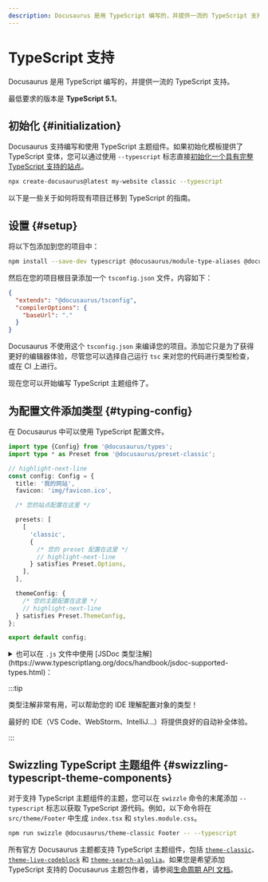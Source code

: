 ```yaml
---
description: Docusaurus 是用 TypeScript 编写的，并提供一流的 TypeScript 支持。
---
```


# TypeScript 支持

Docusaurus 是用 TypeScript 编写的，并提供一流的 TypeScript 支持。

最低要求的版本是 **TypeScript 5.1**。

## 初始化 {#initialization}

Docusaurus 支持编写和使用 TypeScript 主题组件。如果初始化模板提供了 TypeScript 变体，您可以通过使用 `--typescript` 标志直接[初始化一个具有完整 TypeScript 支持的站点](./installation.mdx#scaffold-project-website)。

```bash
npx create-docusaurus@latest my-website classic --typescript
```

以下是一些关于如何将现有项目迁移到 TypeScript 的指南。

## 设置 {#setup}

将以下包添加到您的项目中：

```bash npm2yarn
npm install --save-dev typescript @docusaurus/module-type-aliases @docusaurus/tsconfig @docusaurus/types
```

然后在您的项目根目录添加一个 `tsconfig.json` 文件，内容如下：

```json title="tsconfig.json"
{
  "extends": "@docusaurus/tsconfig",
  "compilerOptions": {
    "baseUrl": "."
  }
}
```

Docusaurus 不使用这个 `tsconfig.json` 来编译您的项目。添加它只是为了获得更好的编辑器体验，尽管您可以选择自己运行 `tsc` 来对您的代码进行类型检查，或在 CI 上进行。

现在您可以开始编写 TypeScript 主题组件了。

## 为配置文件添加类型 {#typing-config}

在 Docusaurus 中可以使用 TypeScript 配置文件。

```ts title="docusaurus.config.ts"
import type {Config} from '@docusaurus/types';
import type * as Preset from '@docusaurus/preset-classic';

// highlight-next-line
const config: Config = {
  title: '我的网站',
  favicon: 'img/favicon.ico',

  /* 您的站点配置在这里 */

  presets: [
    [
      'classic',
      {
        /* 您的 preset 配置在这里 */
        // highlight-next-line
      } satisfies Preset.Options,
    ],
  ],

  themeConfig: {
    /* 您的主题配置在这里 */
    // highlight-next-line
  } satisfies Preset.ThemeConfig,
};

export default config;
```

<details>
  <summary>也可以在 <code>.js</code> 文件中使用 [JSDoc 类型注解](https://www.typescriptlang.org/docs/handbook/jsdoc-supported-types.html)：</summary>

默认情况下，Docusaurus TypeScript 配置不会对 JavaScript 文件进行类型检查。

`// @ts-check` 注释确保在运行 `npx tsc` 时配置文件得到正确的类型检查。

```js title="docusaurus.config.js"
// highlight-next-line
// @ts-check

// highlight-next-line
/** @type {import('@docusaurus/types').Config} */
const config = {
  tagline: '恐龙很酷',
  favicon: 'img/favicon.ico',

  /* 您的站点配置在这里 */

  presets: [
    [
      '@docusaurus/preset-classic',
      // highlight-next-line
      /** @type {import('@docusaurus/preset-classic').Options} */
      (
        {
          /* 您的 preset 配置在这里 */
        }
      ),
    ],
  ],
  themeConfig:
    // highlight-next-line
    /** @type {import('@docusaurus/preset-classic').ThemeConfig} */
    (
      {
        /* 您的主题配置在这里 */
      }
    ),
};

export default config;
```

</details>

:::tip

类型注解非常有用，可以帮助您的 IDE 理解配置对象的类型！

最好的 IDE（VS Code、WebStorm、IntelliJ...）将提供良好的自动补全体验。

:::

## Swizzling TypeScript 主题组件 {#swizzling-typescript-theme-components}

对于支持 TypeScript 主题组件的主题，您可以在 `swizzle` 命令的末尾添加 `--typescript` 标志以获取 TypeScript 源代码。例如，以下命令将在 `src/theme/Footer` 中生成 `index.tsx` 和 `styles.module.css`。

```bash npm2yarn
npm run swizzle @docusaurus/theme-classic Footer -- --typescript
```

所有官方 Docusaurus 主题都支持 TypeScript 主题组件，包括 [`theme-classic`](./api/themes/theme-classic.mdx)、[`theme-live-codeblock`](./api/themes/theme-live-codeblock.mdx) 和 [`theme-search-algolia`](./api/themes/theme-search-algolia.mdx)。如果您是希望添加 TypeScript 支持的 Docusaurus 主题包作者，请参阅[生命周期 API 文档](./api/plugin-methods/extend-infrastructure.mdx#getTypeScriptThemePath)。
